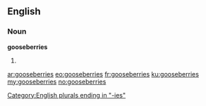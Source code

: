 ==English==

===Noun===
'''gooseberries'''

# {{plural of|[[gooseberry]]}}

[[Category:English plurals ending in "-ies"]]

[[ar:gooseberries]]
[[eo:gooseberries]]
[[fr:gooseberries]]
[[ku:gooseberries]]
[[my:gooseberries]]
[[no:gooseberries]]
